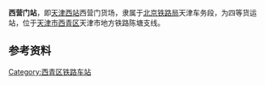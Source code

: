 {{Infobox China railway station
|车站名称 = 西营门站
|图片 = 
|图片介绍 = 
|车站拼音 = Xiyingmen
|英文名称 = Xiyingmen Railway Station
|车站代码 = 16835<ref>{{cite book|title=中华人民共和国铁路车站代码（GB/T 10302-2010）|publisher=中国标准出版社|year=2010|isbn=155066140495|ignore-isbn-error=true|pages=39}}</ref>
|电报码 = 
|拼音码 = 
|车站地址 = 天津市西青区
|车站等级 = [[五等站_(中鐵)|五等站]]
}}

'''西营门站'''，即[[天津西站|天津西站]]西营门货场，隶属于[[北京铁路局|北京铁路局]]天津车务段，为四等货运站，位于[[天津市|天津市]][[西青区|西青区]]天津市地方铁路陈塘支线。

==参考资料==
{{reflist}}

{{天津铁路车站列表}}

[[Category:西青区铁路车站|Category:西青区铁路车站]]